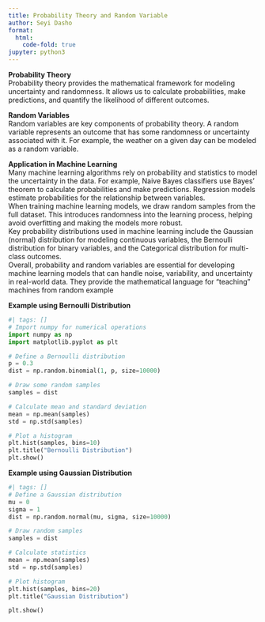 ```yaml
---
title: Probability Theory and Random Variable
author: Seyi Dasho
format:
  html:
    code-fold: true
jupyter: python3
---
```


**Probability Theory**<br>
Probability theory provides the mathematical framework for modeling uncertainty and randomness. It allows us to calculate probabilities, make predictions, and quantify the likelihood of different outcomes.

**Random Variables**<br>
Random variables are key components of probability theory. A random variable represents an outcome that has some randomness or uncertainty associated with it. For example, the weather on a given day can be modeled as a random variable.

**Application in Machine Learning**<br>
Many machine learning algorithms rely on probability and statistics to model the uncertainty in the data. For example, Naive Bayes classifiers use Bayes' theorem to calculate probabilities and make predictions. Regression models estimate probabilities for the relationship between variables.<br>
When training machine learning models, we draw random samples from the full dataset. This introduces randomness into the learning process, helping avoid overfitting and making the models more robust.<br>
Key probability distributions used in machine learning include the Gaussian (normal) distribution for modeling continuous variables, the Bernoulli distribution for binary variables, and the Categorical distribution for multi-class outcomes.<br>
Overall, probability and random variables are essential for developing machine learning models that can handle noise, variability, and uncertainty in real-world data. They provide the mathematical language for "teaching" machines from random example

**Example using Bernoulli Distribution**

```python
#| tags: []
# Import numpy for numerical operations
import numpy as np
import matplotlib.pyplot as plt

# Define a Bernoulli distribution 
p = 0.3
dist = np.random.binomial(1, p, size=10000)

# Draw some random samples
samples = dist

# Calculate mean and standard deviation
mean = np.mean(samples) 
std = np.std(samples)

# Plot a histogram
plt.hist(samples, bins=10)
plt.title("Bernoulli Distribution")
plt.show()
```

**Example using Gaussian Distribution**

```python
#| tags: []
# Define a Gaussian distribution
mu = 0
sigma = 1
dist = np.random.normal(mu, sigma, size=10000) 

# Draw random samples 
samples = dist

# Calculate statistics
mean = np.mean(samples)
std = np.std(samples)

# Plot histogram
plt.hist(samples, bins=20)
plt.title("Gaussian Distribution")

plt.show()
```


